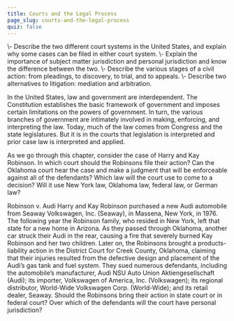 ```yaml
---
title: Courts and the Legal Process
page_slug: courts-and-the-legal-process
quiz: false
---
```

<div className="content-chunk" data-subsection-id = "LEARNING-OBJECTIVES-41pt">
<Info title="LEARNING OBJECTIVES">\- Describe the two different court systems in the United States, and explain why some cases can be filed in either court system.  
\- Explain the importance of subject matter jurisdiction and personal jurisdiction and know the difference between the two.  
\- Describe the various stages of a civil action: from pleadings, to discovery, to trial, and to appeals.  
\- Describe two alternatives to litigation: mediation and arbitration.</Info>

In the United States, law and government are interdependent. The Constitution establishes the basic framework of government and imposes certain limitations on the powers of government. In turn, the various branches of government are intimately involved in making, enforcing, and interpreting the law. Today, much of the law comes from Congress and the state legislatures. But it is in the courts that legislation is interpreted and prior case law is interpreted and applied.

As we go through this chapter, consider the case of Harry and Kay Robinson. In which court should the Robinsons file their action? Can the Oklahoma court hear the case and make a judgment that will be enforceable against all of the defendants? Which law will the court use to come to a decision? Will it use New York law, Oklahoma law, federal law, or German law?

<Warning>Robinson v. Audi Harry and Kay Robinson purchased a new Audi automobile from Seaway Volkswagen, Inc. (Seaway), in Massena, New York, in 1976. The following year the Robinson family, who resided in New York, left that state for a new home in Arizona. As they passed through Oklahoma, another car struck their Audi in the rear, causing a fire that severely burned Kay Robinson and her two children. Later on, the Robinsons brought a products-liability action in the District Court for Creek County, Oklahoma, claiming that their injuries resulted from the defective design and placement of the Audi’s gas tank and fuel system. They sued numerous defendants, including the automobile’s manufacturer, Audi NSU Auto Union Aktiengesellschaft (Audi); its importer, Volkswagen of America, Inc. (Volkswagen); its regional distributor, World-Wide Volkswagen Corp. (World-Wide); and its retail dealer, Seaway. Should the Robinsons bring their action in state court or in federal court? Over which of the defendants will the court have personal jurisdiction?</Warning>
</div>
